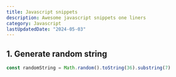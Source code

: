 ```yaml
---
title: Javascript snippets
description: Awesome javascript snippets one liners
category: Javascript
lastUpdatedDate: "2024-05-03"
---
```


## 1. Generate random string

```js
const randomString = Math.random().toString(36).substring(7)
```
